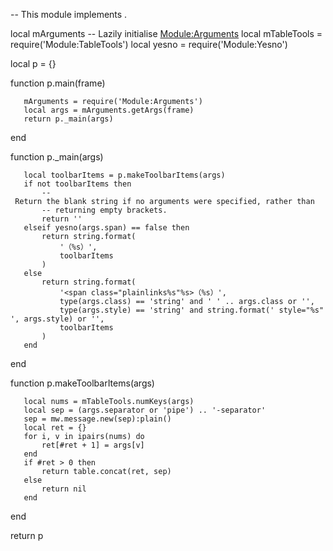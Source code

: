 -- This module implements {{toolbar}}.

local mArguments -- Lazily initialise [[Module:Arguments|Module:Arguments]]
local mTableTools = require('Module:TableTools')
local yesno = require('Module:Yesno')

local p = {}

function p.main(frame)
	mArguments = require('Module:Arguments')
	local args = mArguments.getArgs(frame)
	return p._main(args)
end

function p._main(args)
	local toolbarItems = p.makeToolbarItems(args)
	if not toolbarItems then
		-- Return the blank string if no arguments were specified, rather than
		-- returning empty brackets.
		return ''
	elseif yesno(args.span) == false then
		return string.format(
			'（%s）',
			toolbarItems
		)
	else
		return string.format(
			'<span class="plainlinks%s"%s>（%s）</span>',
			type(args.class) == 'string' and ' ' .. args.class or '',
			type(args.style) == 'string' and string.format(' style="%s"', args.style) or '',
			toolbarItems
		)
	end
end

function p.makeToolbarItems(args)
	local nums = mTableTools.numKeys(args)
	local sep = (args.separator or 'pipe') .. '-separator'
	sep = mw.message.new(sep):plain()
	local ret = {}
	for i, v in ipairs(nums) do
		ret[#ret + 1] = args[v]
	end
	if #ret > 0 then
		return table.concat(ret, sep)
	else
		return nil
	end
end

return p